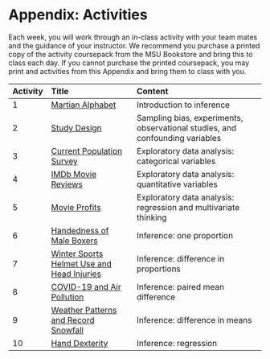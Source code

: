 # Appendix: Activities {#activities}

Each week, you will work through an in-class activity with your team mates and the guidance of your instructor. We recommend you purchase a printed copy of the activity coursepack from the MSU Bookstore and bring this to class each day. If you cannot purchase the printed coursepack, you may print and activities from this Appendix and bring them to class with you.


| Activity | Title | Content |
|--	|:-------- |:-------------	|
| 1 | [Martian Alphabet](activities/01-MartianAlphabet.pdf) | Introduction to inference |
| 2 | [Study Design](activities/02-StudyDesign.pdf) | Sampling bias, experiments, observational studies, and confounding variables |
| 3 | [Current Population Survey](activities/03-CPS.pdf) | Exploratory data analysis: categorical variables |
| 4 | [IMDb Movie Reviews](activities/04-IMDbMovieReviews.pdf) | Exploratory data analysis: quantitative variables |
| 5 | [Movie Profits](activities/05-MovieProfits.pdf) | Exploratory data analysis: regression and multivariate thinking  |
| 6 | [Handedness of Male Boxers](activities/06-MaleBoxers.pdf) | Inference: one proportion |
| 7 | [Winter Sports Helmet Use and Head Injuries](activities/07-HelmetUse.pdf) | Inference: difference in proportions |
| 8 | [COVID-19 and Air Pollution](activities/08-COVID.pdf) | Inference: paired mean difference |
| 9 | [Weather Patterns and Record Snowfall](activities/09-Snowfall.pdf) | Inference: difference in means |
| 10 | [Hand Dexterity](activities/10-HandDexterity.pdf) | Inference: regression |
